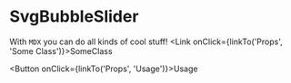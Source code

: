 

<Meta title="intro" component={SvgBubbleSlider} />

# SvgBubbleSlider

With `MDX` you can do all kinds of cool stuff! <Link onClick={linkTo('Props', 'Some Class')}>SomeClass</Link>

<Button onClick={linkTo('Props', 'Usage')}>Usage</Button>

<Divider />

<SvgBubbleSlider />
